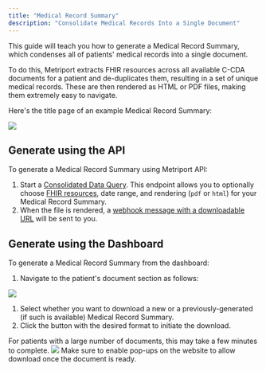 ```yaml
---
title: "Medical Record Summary"
description: "Consolidate Medical Records Into a Single Document"
---
```


This guide will teach you how to generate a Medical Record Summary, which condenses all of patients' medical records into a single document.

To do this, Metriport extracts FHIR resources across all available C-CDA documents for a patient and de-duplicates them, resulting in a set of unique medical records. These are then rendered as HTML or PDF files, making them extremely easy to navigate.

Here's the title page of an example Medical Record Summary:

<img className="h-100" src="/images/example-medical-record.png" />

## Generate using the API

To generate a Medical Record Summary using Metriport API:

1. Start a [Consolidated Data Query](/medical-api/api-reference/fhir/consolidated-data-query-post). This endpoint allows you to optionally choose [FHIR resources](/medical-api/fhir/overview), date range, and rendering (`pdf` or `html`) for your Medical Record Summary.
1. When the file is rendered, a [webhook message with a downloadable URL](/medical-api/more-info/webhooks#medical-record) will be sent to you.

## Generate using the Dashboard

To generate a Medical Record Summary from the dashboard:

1. Navigate to the patient's document section as follows:

<img className="h-100" src="/images/dashboard-patient.png" />

1. Select whether you want to download a new or a previously-generated (if such is available) Medical Record Summary.
1. Click the button with the desired format to initiate the download.

<Warning>
  For patients with a large number of documents, this may take a few minutes to complete.
</Warning>

<img className="h-100" src="/images/dashboard-documents.png" />

<Warning>
  Make sure to enable pop-ups on the website to allow download once the document is ready.
</Warning>
